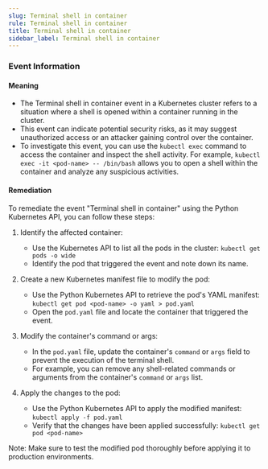 ```yaml
--- 
slug: Terminal shell in container
rule: Terminal shell in container
title: Terminal shell in container
sidebar_label: Terminal shell in container
---
```

                   


### Event Information

#### Meaning

- The Terminal shell in container event in a Kubernetes cluster refers to a situation where a shell is opened within a container running in the cluster.
- This event can indicate potential security risks, as it may suggest unauthorized access or an attacker gaining control over the container.
- To investigate this event, you can use the `kubectl exec` command to access the container and inspect the shell activity. For example, `kubectl exec -it <pod-name> -- /bin/bash` allows you to open a shell within the container and analyze any suspicious activities.

#### Remediation

To remediate the event "Terminal shell in container" using the Python Kubernetes API, you can follow these steps:

1. Identify the affected container:
   - Use the Kubernetes API to list all the pods in the cluster: `kubectl get pods -o wide`
   - Identify the pod that triggered the event and note down its name.

2. Create a new Kubernetes manifest file to modify the pod:
   - Use the Python Kubernetes API to retrieve the pod's YAML manifest: `kubectl get pod <pod-name> -o yaml > pod.yaml`
   - Open the `pod.yaml` file and locate the container that triggered the event.

3. Modify the container's command or args:
   - In the `pod.yaml` file, update the container's `command` or `args` field to prevent the execution of the terminal shell.
   - For example, you can remove any shell-related commands or arguments from the container's `command` or `args` list.

4. Apply the changes to the pod:
   - Use the Python Kubernetes API to apply the modified manifest: `kubectl apply -f pod.yaml`
   - Verify that the changes have been applied successfully: `kubectl get pod <pod-name>`

Note: Make sure to test the modified pod thoroughly before applying it to production environments.

 
